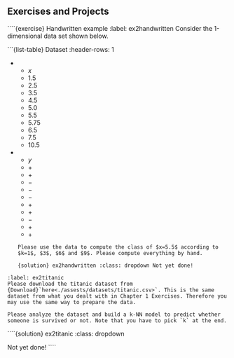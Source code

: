 ## Exercises and Projects

````{exercise} Handwritten example
:label: ex2handwritten
Consider the 1-dimensional data set shown below.

```{list-table} Dataset
:header-rows: 1

* - $x$
  - 1.5
  - 2.5
  - 3.5
  - 4.5
  - 5.0
  - 5.5
  - 5.75
  - 6.5
  - 7.5
  - 10.5
* - $y$
  - $+$
  - $+$
  - $-$
  - $-$
  - $-$
  - $+$
  - $+$
  - $-$
  - $+$
  - $+$
```
Please use the data to compute the class of $x=5.5$ according to $k=1$, $3$, $6$ and $9$. Please compute everything by hand.
````
````{solution} ex2handwritten
:class: dropdown
Not yet done!
````



````exercise
:label: ex2titanic
Please download the titanic dataset from {Download}`here<./assests/datasets/titanic.csv>`. This is the same dataset from what you dealt with in Chapter 1 Exercises. Therefore you may use the same way to prepare the data. 

Please analyze the dataset and build a k-NN model to predict whether someone is survived or not. Note that you have to pick `k` at the end.
````
````{solution} ex2titanic
:class: dropdown

Not yet done!
````

